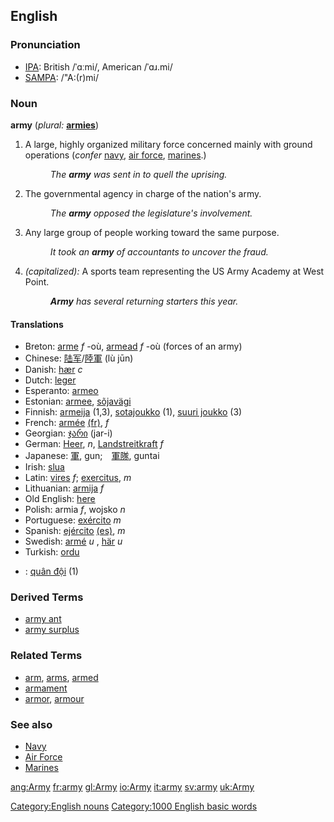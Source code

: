 ==English==

{{rank|placed|desire|greater|559|army|horse|send|glad}}

===Pronunciation===
*[[w:IPA|IPA]]: British /ˈɑːmi/, American /ˈɑɹ.mi/
*[[w:SAMPA|SAMPA]]: /"A:(r)mi/

===Noun===
'''army'''  (''plural:'' '''[[armies]]''')
# A large, highly organized military force concerned mainly with ground operations (''confer'' [[navy]], [[air force]], [[marine]]s.)
#: ''The '''army''' was sent in to quell the uprising.''
# The governmental agency in charge of the nation's army.
#: ''The '''army''' opposed the legislature's involvement.''
# Any large group of people working toward the same purpose.
#: ''It took an '''army''' of accountants to uncover the fraud.''
# ''(capitalized):'' A sports team representing the US Army Academy at West Point.
#: '''''Army''' has several returning starters this year.''

====Translations====
*Breton: [[arme]] ''f'' -où, [[armead]] ''f'' -où (forces of an army)
*Chinese: [[陆军]]/[[陸軍]] (lù jūn)
*Danish: [[hær]] ''c''
*Dutch: [[leger]]
*Esperanto: [[armeo]]
*Estonian: [[armee]], [[sõjavägi]]
*Finnish: [[armeija]] (1,3), [[sotajoukko]] (1), [[suuri joukko]] (3)
*French: [[armée]] [[:fr:armée|(fr)]], ''f''
*Georgian: [[ჯარი]] (jar-i)
*German: [[Heer]], ''n'', [[Landstreitkraft]] ''f''
*Japanese: [[軍]], gun;　[[軍隊]], guntai
*Irish: [[slua]]
*Latin: [[vires]] ''f''; [[exercitus]], ''m''
*Lithuanian: [[armija]] ''f''
*Old English: [[here#Old English|here]]
*Polish: armia ''f'', wojsko ''n''
*Portuguese: [[exército]] ''m''
*Spanish: [[ejército]] [[:es:ejército|(es)]], ''m''
*Swedish: [[armé]] ''u'' , [[här]] ''u''
*Turkish: [[ordu]]
*{{vi}}: [[quân đội]] (1)

===Derived Terms===
*[[army ant]]
*[[army surplus]]

===Related Terms===
*[[arm]], [[arms]], [[armed]]
*[[armament]]
*[[armor]], [[armour]]

===See also===
*[[Navy]]
*[[Air Force]]
*[[Marines]]

[[Category:English nouns]]
[[Category:1000 English basic words]]

[[ang:Army]]
[[fr:army]]
[[gl:Army]]
[[io:Army]]
[[it:army]]
[[sv:army]]
[[uk:Army]]